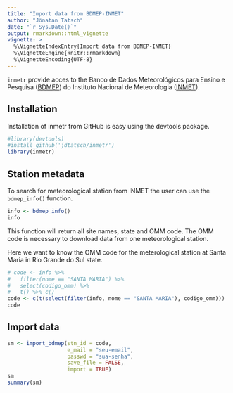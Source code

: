 ```yaml
---
title: "Import data from BDMEP-INMET"
author: "Jônatan Tatsch"
date: "`r Sys.Date()`"
output: rmarkdown::html_vignette
vignette: >
  %\VignetteIndexEntry{Import data from BDMEP-INMET}
  %\VignetteEngine{knitr::rmarkdown}
  %\VignetteEncoding{UTF-8}
---
```


`inmetr` provide acces to the Banco de Dados Meteorológicos para Ensino e Pesquisa ([BDMEP](http://www.inmet.gov.br/projetos/rede/pesquisa/)) do Instituto Nacional de Meteorologia ([INMET](http://www.inmet.gov.br)).

## Installation

Installation of inmetr from GitHub is easy using the devtools package.

```r
#library(devtools)
#install_github('jdtatsch/inmetr')
library(inmetr)
```


## Station metadata

To search for meteorological station from INMET the user can use the `bdmep_info()` function.

```r
info <- bdmep_info()
info
```

This function will return all site names, state and OMM code. The OMM code is necessary to download data from one meteorological station.

Here we want to know the OMM code for the meterological station at Santa Maria in Rio Grande do Sul state.

```r
# code <- info %>% 
#   filter(nome == "SANTA MARIA") %>%
#   select(codigo_omm) %>%
#   t() %>% c()
code <- c(t(select(filter(info, nome == "SANTA MARIA"), codigo_omm)))
code
```

## Import data

```r
sm <- import_bdmep(stn_id = code, 
                   e_mail = "seu-email",
                   passwd = "sua-senha",
                   save_file = FALSE, 
                   import = TRUE)
sm
summary(sm)
```

